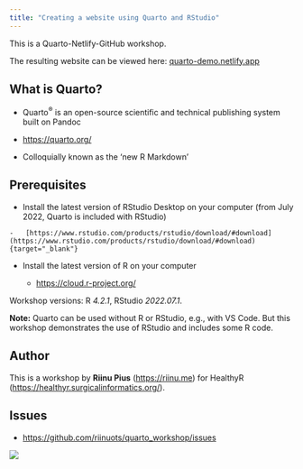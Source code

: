 ```yaml
---
title: "Creating a website using Quarto and RStudio"
---
```


This is a Quarto-Netlify-GitHub workshop.

The resulting website can be viewed here: [quarto-demo.netlify.app](https://quarto-demo.netlify.app/){target="_blank"}

## What is Quarto?

-   Quarto^®^ is an open-source scientific and technical publishing system built on Pandoc

-   [https://quarto.org/](https://quarto.org/){target="_blank"}

-   Colloquially known as the 'new R Markdown'

## Prerequisites

-    Install the latest version of RStudio Desktop on your computer (from July 2022, Quarto is included with RStudio)

    -   [https://www.rstudio.com/products/rstudio/download/#download](https://www.rstudio.com/products/rstudio/download/#download){target="_blank"}

```{=html}
<!-- -->
```
-   Install the latest version of R on your computer

    -   [https://cloud.r-project.org/](https://cloud.r-project.org/){target="_blank"}

Workshop versions: R *4.2.1*, RStudio *2022.07.1*.

**Note:** Quarto can be used without R or RStudio, e.g., with VS Code. But this workshop demonstrates the use of RStudio and includes some R code.

## Author

This is a workshop by **Riinu Pius** ([https://riinu.me](https://riinu.me/){target="_blank"}) for HealthyR ([https://healthyr.surgicalinformatics.org/](https://healthyr.surgicalinformatics.org/){target="_blank"}).

## Issues

-   <https://github.com/riinuots/quarto_workshop/issues>

![](images/shaded%20background_10.png){fig-alt="HealthyR: R for health data science"}
